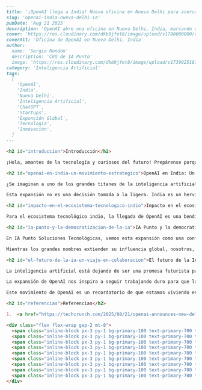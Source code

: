 ```md
---
title: '¡OpenAI llega a India! Nueva oficina en Nueva Delhi para acercar la IA.'
slug: 'openai-india-nueva-delhi-ia'
pubDate: 'Aug 21 2025'
description: 'OpenAI abre una oficina en Nueva Delhi, India, marcando una expansión global clave y prometiendo acelerar la innovación en el mercado tecnológico indio.'
cover: 'https://res.cloudinary.com/dkb9jfet8/image/upload/v1700000000/openai-india-office_placeholder.jpg'
coverAlt: 'Oficina de OpenAI en Nueva Delhi, India'
author:
  name: 'Sergio Rondón'
  description: 'CEO de IA Punto'
  image: 'https://res.cloudinary.com/dkb9jfet8/image/upload/v1739925181/sergio_gdcaeh.png'
category: 'Inteligencia Artificial'
tags:
  [
    'OpenAI',
    'India',
    'Nueva Delhi',
    'Inteligencia Artificial',
    'ChatGPT',
    'Startups',
    'Expansión Global',
    'Tecnología',
    'Innovación',
  ]
---

<h2 id="introduccion">Introducción</h2>

¡Hola, amantes de la tecnología y curiosos del futuro! Prepárense porque el mundo de la Inteligencia Artificial no para de sorprendernos, y en IA Punto Soluciones Tecnológicas estamos aquí para contarles las novedades más emocionantes. Recientemente, una noticia ha sacudido el panorama tecnológico y nos confirma que la IA está expandiendo sus fronteras a pasos agigantados.

<h2 id="openai-en-india-un-movimiento-estrategico">OpenAI en India: Un movimiento estratégico</h2>

¿Se imaginan a uno de los grandes titanes de la inteligencia artificial, como OpenAI, poniendo un pie en uno de los mercados tecnológicos de más rápido crecimiento del mundo? Pues dejen de imaginar, porque está sucediendo. OpenAI, la compañía detrás de ChatGPT, ha anunciado la apertura de una nueva oficina en Nueva Delhi, India. ¡Así es! Un movimiento audaz que no solo subraya el alcance global de la IA, sino que también promete acelerar la innovación en una de las economías más dinámicas del planeta.

Esta expansión no es una decisión tomada a la ligera. India es un hervidero de talento tecnológico, con una población joven y altamente cualificada en ingeniería y desarrollo de software. Es un lugar donde la innovación florece y donde la adopción de nuevas tecnologías ocurre a una velocidad asombrosa. Al establecerse en Nueva Delhi, OpenAI no solo busca acceder a esta increíble cantera de mentes brillantes, sino también comprender mejor las necesidades y los desafíos únicos de un mercado tan diverso. Esto significa que podemos esperar ver soluciones de IA que no solo sean tecnológicamente avanzadas, sino también culturalmente relevantes y accesibles para una audiencia global aún más amplia.

<h2 id="impacto-en-el-ecosistema-tecnologico-indio">Impacto en el ecosistema tecnológico indio</h2>

Para el ecosistema tecnológico indio, la llegada de OpenAI es una bendición. Imaginen la creación de empleo, el fomento de nuevas empresas y la inyección de capital y conocimiento en el sector de la IA local. Esto podría catapultar a India a la vanguardia de la investigación y el desarrollo de la inteligencia artificial, generando un efecto dominó que beneficiaría a muchas otras industrias. La colaboración con el talento local también asegura que las futuras iteraciones de la IA sean más inclusivas y consideren una gama más amplia de perspectivas y necesidades.

<h2 id="ia-punto-y-la-democratizacion-de-la-ia">IA Punto y la democratización de la IA</h2>

En IA Punto Soluciones Tecnológicas, vemos esta expansión como una confirmación de lo que siempre hemos creído y por lo que trabajamos incansablemente: la IA no es solo para unos pocos gigantes tecnológicos, sino una herramienta transformadora con potencial para cambiar el mundo entero. El hecho de que empresas líderes como OpenAI estén invirtiendo fuertemente en mercados emergentes como el de India, demuestra que la democratización de la inteligencia artificial es una realidad que se consolida día a día.

Mientras los grandes nombres extienden su influencia global, nosotros, en IA Punto, nos dedicamos a traer esas innovaciones y el poder de la inteligencia artificial directamente a tu negocio, aquí y ahora. Entendemos que no todas las empresas tienen los recursos o el conocimiento para construir equipos de IA desde cero. Es ahí donde IA Punto brilla: simplificamos la adopción de la inteligencia artificial, haciendo que tecnologías avanzadas sean accesibles, comprensibles y, lo más importante, increíblemente útiles para tu día a día y para el crecimiento de tu empresa.

<h2 id="el-futuro-de-la-ia-un-viaje-en-colaboracion">El futuro de la IA: Un viaje en colaboración</h2>

La inteligencia artificial está dejando de ser una promesa futurista para convertirse en una realidad presente que impulsa la eficiencia, la innovación y la competitividad. Desde la automatización de tareas repetitivas hasta el análisis predictivo y la personalización de experiencias de cliente, las aplicaciones de la IA son ilimitadas. Y con cada nueva oficina que abre un gigante tecnológico, con cada nuevo talento que se une a la causa, el potencial de esta tecnología se expande aún más.

La expansión de OpenAI nos inspira a seguir trabajando duro para que la inteligencia artificial sea una realidad práctica y rentable para nuestros clientes, sin importar su tamaño o sector. En IA Punto Soluciones Tecnológicas, nuestro objetivo es ser tu aliado estratégico en este emocionante viaje de la IA. Queremos ayudarte a entender cómo estas innovaciones globales pueden traducirse en soluciones concretas para tus desafíos y oportunidades específicas.

Este movimiento de OpenAI es un recordatorio de que estamos viviendo en una era de cambio tecnológico sin precedentes. La colaboración global, el acceso a talento diverso y la comprensión de diferentes mercados son ingredientes clave para el desarrollo responsable y beneficioso de la inteligencia artificial. Prepárense, porque lo mejor de la IA está aún por venir, y en IA Punto estamos listos para acompañarte en cada paso de este viaje.

<h2 id="referencias">Referencias</h2>

1.  <a href="https://techcrunch.com/2025/08/21/openai-announces-new-delhi-office-as-it-expands-footprint-in-india/" target="_blank" rel="noopener noreferrer">TechCrunch: OpenAI announces New Delhi office as it expands footprint in India</a>

<div class="flex flex-wrap gap-2 mt-8">
  <span class="inline-block px-3 py-1 bg-primary-100 text-primary-700 text-xs font-semibold rounded-full shadow-sm">OpenAI</span>
  <span class="inline-block px-3 py-1 bg-primary-100 text-primary-700 text-xs font-semibold rounded-full shadow-sm">India</span>
  <span class="inline-block px-3 py-1 bg-primary-100 text-primary-700 text-xs font-semibold rounded-full shadow-sm">Nueva Delhi</span>
  <span class="inline-block px-3 py-1 bg-primary-100 text-primary-700 text-xs font-semibold rounded-full shadow-sm">Inteligencia Artificial</span>
  <span class="inline-block px-3 py-1 bg-primary-100 text-primary-700 text-xs font-semibold rounded-full shadow-sm">ChatGPT</span>
  <span class="inline-block px-3 py-1 bg-primary-100 text-primary-700 text-xs font-semibold rounded-full shadow-sm">Startups</span>
  <span class="inline-block px-3 py-1 bg-primary-100 text-primary-700 text-xs font-semibold rounded-full shadow-sm">Expansión Global</span>
  <span class="inline-block px-3 py-1 bg-primary-100 text-primary-700 text-xs font-semibold rounded-full shadow-sm">Tecnología</span>
  <span class="inline-block px-3 py-1 bg-primary-100 text-primary-700 text-xs font-semibold rounded-full shadow-sm">Innovación</span>
</div>
```